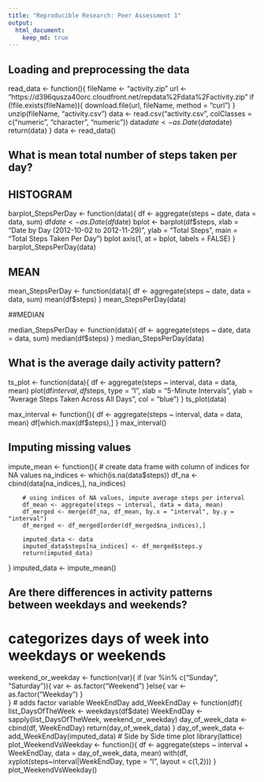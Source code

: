 ```yaml
---
title: "Reproducible Research: Peer Assessment 1"
output: 
  html_document:
    keep_md: true
---
```



## Loading and preprocessing the data

read_data <- function(){
        fileName <- "activity.zip"
        url <- "https://d396qusza40orc.cloudfront.net/repdata%2Fdata%2Factivity.zip"
        if (!file.exists(fileName)){
                download.file(url, fileName, method = "curl")
        }
        unzip(fileName, "activity.csv")
        data <- read.csv("activity.csv", colClasses = c("numeric", "character", "numeric"))
        data$date <- as.Date(data$date)
        return(data)
}
data <- read_data()

## What is mean total number of steps taken per day?

## HISTOGRAM

barplot_StepsPerDay <- function(data){
        df <- aggregate(steps ~ date, data = data, sum)
        df$date <- as.Date(df$date)
        bplot <- barplot(df$steps, 
             xlab = "Date by Day (2012-10-02 to 2012-11-29)",
             ylab = "Total Steps",
             main = "Total Steps Taken Per Day")
        bplot
        axis(1, at = bplot, labels = FALSE)
}
barplot_StepsPerDay(data)

## MEAN

mean_StepsPerDay <- function(data){
        df <- aggregate(steps ~ date, data = data, sum)
        mean(df$steps)
}
mean_StepsPerDay(data)

##MEDIAN

median_StepsPerDay <- function(data){
        df <- aggregate(steps ~ date, data = data, sum)
        median(df$steps)
}
median_StepsPerDay(data)

## What is the average daily activity pattern?

ts_plot <- function(data){
        df <- aggregate(steps ~ interval, data = data, mean)
        plot(df$interval, df$steps, 
                        type = "l", 
                        xlab = "5-Minute Intervals", 
                        ylab = "Average Steps Taken Across All Days",
                        col = "blue")
}
ts_plot(data)

max_interval <- function(){
        df <- aggregate(steps ~ interval, data = data, mean)
        df[which.max(df$steps),]
}
max_interval()

## Imputing missing values

impute_mean <- function(){
        # create data frame with column of indices for NA values
        na_indices <- which(is.na(data$steps))
        df_na <- cbind(data[na_indices,], na_indices)

        # using indices of NA values, impute average steps per interval 
        df_mean <- aggregate(steps ~ interval, data = data, mean)
        df_merged <- merge(df_na, df_mean, by.x = "interval", by.y = "interval")
        df_merged <- df_merged[order(df_merged$na_indices),]

        imputed_data <- data
        imputed_data$steps[na_indices] <- df_merged$steps.y
        return(imputed_data)
}
imputed_data <- impute_mean()


## Are there differences in activity patterns between weekdays and weekends?

# categorizes days of week into weekdays or weekends
weekend_or_weekday <- function(var){
     if (var %in% c("Sunday", "Saturday")){
                var <- as.factor("Weekend")
        }else{
                var <- as.factor("Weekday")
        }   
}
# adds factor variable WeekEndDay
add_WeekEndDay <- function(df){
        list_DaysOfTheWeek <- weekdays(df$date)
        WeekEndDay <- sapply(list_DaysOfTheWeek, weekend_or_weekday)
        day_of_week_data <- cbind(df, WeekEndDay)
        return(day_of_week_data)
}
day_of_week_data <- add_WeekEndDay(imputed_data)
# Side by Side time plot
library(lattice)
plot_WeekendVsWeekday <- function(){
        df <- aggregate(steps ~ interval + WeekEndDay, data = day_of_week_data, mean)
        with(df, xyplot(steps~interval|WeekEndDay, 
                        type = "l", 
                        layout = c(1,2)))
}
plot_WeekendVsWeekday()
